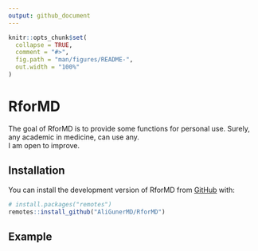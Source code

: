 ```yaml
---
output: github_document
---
```


<!-- README.md is generated from README.Rmd. Please edit that file -->

```r
knitr::opts_chunk$set(
  collapse = TRUE,
  comment = "#>",
  fig.path = "man/figures/README-",
  out.width = "100%"
)
```

# RforMD

<!-- badges: start -->
<!-- badges: end -->

The goal of RforMD is to provide some functions for personal use. Surely, any academic in medicine, can use any.   
I am open to improve.

## Installation

You can install the development version of RforMD from [GitHub](https://github.com/) with:

``` r
# install.packages("remotes")
remotes::install_github("AliGunerMD/RforMD")
```

## Example

<!-- This is a basic example which shows you how to solve a common problem: -->

<!-- ```{r example} -->
<!-- library(RforMD) -->
<!-- ## basic example code -->
<!-- ``` -->

<!-- What is special about using `README.Rmd` instead of just `README.md`? You can include R chunks like so: -->

<!-- ```{r cars} -->
<!-- summary(cars) -->
<!-- ``` -->

<!-- You'll still need to render `README.Rmd` regularly, to keep `README.md` up-to-date. `devtools::build_readme()` is handy for this. -->

<!-- You can also embed plots, for example: -->

<!-- ```{r pressure, echo = FALSE} -->
<!-- plot(pressure) -->
<!-- ``` -->

<!-- In that case, don't forget to commit and push the resulting figure files, so they display on GitHub and CRAN. -->
